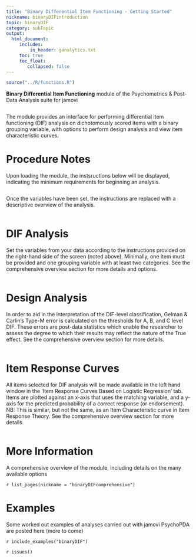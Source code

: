 ```yaml
---
title: "Binary Differential Item Functioning - Getting Started"
nickname: binaryDIFintroduction
topic: binaryDIF
category: subTopic
output: 
  html_document:
     includes:
         in_header: ganalytics.txt
     toc: true
     toc_float:
        collapsed: false
---
```


```r
source("../R/functions.R")
```

**Binary Differential Item Functioning** module of the Psychometrics & Post-Data Analysis suite for jamovi

<img src="DIF/main.png  " class="img-responsive" alt="">

The module provides an interface for performing differential item functioning (DIF) analysis on dichotomously scored items with a binary grouping variable, with options to perform design analysis and view item characteristic curves.

# Procedure Notes

Upon loading the module, the instsructions below will be displayed, indicating the minimum requirements for beginning an analysis.

<img src="DIF/instructions.png  " class="img-responsive" alt="">

Once the variables have been set, the instructions are replaced with a descriptive overview of the analysis.

<img src="DIF/procedureNotes.png  " class="img-responsive" alt="">


# DIF Analysis

Set the variables from your data according to the instructions provided on the right-hand side of the screen (noted above). Minimally, one item must be provided and one grouping variable with at least two categories. See the comprehensive overview section for more details and options.

<img src="DIF/analysisVariables.png  " class="img-responsive" alt="">

# Design Analysis

In order to aid in the interpretation of the DIF-level classification, Gelman & Carlin’s Type-M error is calculated on the thresholds for A, B, and C level DIF. These errors are post-data statistics which enable the researcher to assess the degree to which their results may reflect the nature of the True effect. See the comprehensive overview section for more details.

<img src="DIF/designAnalysis.png  " class="img-responsive" alt="">

# Item Response Curves

All items selected for DIF analysis will be made available in the left hand window in the 'Item Response Curves Based on Logistic Regression' tab. Items are plotted against an x-axis that uses the matching variable, and a y-axis for the predicted probability of a correct response (or endorsement). NB: This is similar, but not the same, as an Item Characteristic curve in Item Response Theory. See the comprehensive overview section for more details.

<img src="DIF/ICC.png  " class="img-responsive" alt="">

# More Information

A comprehensive overview of the module, including details on the many available options

`r list_pages(nickname = "binaryDIFcomprehensive")`

# Examples

Some worked out examples of analyses carried out with jamovi PsychoPDA are posted here (more to come)

`r include_examples("binaryDIF")`

`r issues()`
